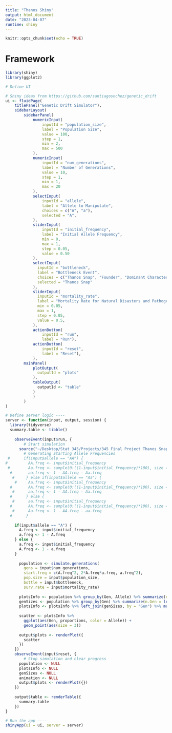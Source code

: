 ```yaml
---
title: "Thanos Shiny"
output: html_document
date: "2023-04-07"
runtime: shiny
---
```


```r
knitr::opts_chunk$set(echo = TRUE)
```

# Framework

```r
library(shiny)
library(ggplot2)

# Define UI ----

# Shiny ideas from https://github.com/santiagosnchez/genetic_drift
ui <- fluidPage(
    titlePanel("Genetic Drift Simulator"),
    sidebarLayout(
        sidebarPanel(
            numericInput(
                inputId = "population_size", 
                label = "Population Size", 
                value = 100, 
                step = 1, 
                min = 2,
                max = 500
            ), 
            numericInput(
                inputId = "num_generations",
                label = "Number of Generations",
                value = 10,
                step = 1,
                min = 1,
                max = 20
            ),
            selectInput(
                inputId = "allele",
                label = "Allele to Manipulate",
                choices = c("A", "a"),
                selected = "A",
            ),
            sliderInput(
                inputId = "initial_frequency", 
                label = "Initial Allele Frequency", 
                min = 0, 
                max = 1, 
                step = 0.05, 
                value = 0.50
            ), 
            selectInput(
              inputId = "bottleneck",
              label = "Bottleneck Event",
              choices = c("Thanos Snap", "Founder", "Dominant Characteristic Pathogen", "Recessive Characteristic Pathogen", "Natural Disaster"),
              selected = "Thanos Snap"
            ),
            sliderInput(
              inputId = "mortality_rate",
              label = "Mortality Rate for Natural Disasters and Pathogens",
              min = 0.05,
              max = 1,
              step = 0.05,
              value = 0.5,
            ),
            actionButton(
                inputId = "run", 
                label = "Run"), 
            actionButton(
                inputId = "reset", 
                label = "Reset"), 
            ),
        mainPanel(
            plotOutput(
              outputId = "plots"
            ),
            tableOutput(
              outputId <- "table"
            )
            )
        )
)

# Define server logic ----
server <- function(input, output, session) {
  library(tidyverse)
  summary.table <- tibble()
  
    observeEvent(input$run, {
        # Start simulation
      source("~/Desktop/Stat 345/Projects/345 Final Project Thanos Snap/FinalFunctions.R")
        # Generating Starting Allele Frequencies
 #      if(input$allele == "AA") {
#         AA.freq <- input$initial_frequency
 #        Aa.freq <- sample(0:((1-input$initial_frequency)*100), size = 1)/100
  #       aa.freq <- 1 - AA.freq - Aa.freq
   #     } else if(input$allele == "Aa") {
    #     Aa.freq <- input$initial_frequency
  #       AA.freq <- sample(0:((1-input$initial_frequency)*100), size = 1)/100
   #      aa.freq <- 1 - AA.freq - Aa.freq
  #      } else {
   #      aa.freq <- input$initial_frequency
  #       AA.freq <- sample(0:((1-input$initial_frequency)*100), size = 1)/100
   #      Aa.freq <- 1 - AA.freq - aa.freq
  #      }
   
    if(input$allele == "A") {
      A.freq <- input$initial_frequency
      a.freq <- 1 - A.freq
    } else {
      a.freq <- input$initial_frequency
      A.freq <- 1 - a.freq
    }
         
      population <- simulate.generations(
        gens = input$num_generations, 
        start.freq = c(A.freq^2, 2*A.freq*a.freq, a.freq^2), 
        pop.size = input$population_size, 
        bottle = input$bottleneck, 
        surv.rate = input$mortality_rate)
      
      plotsInfo <- population %>% group_by(Gen, Allele) %>% summarize(n.Allele = length(Allele))
      genSizes <- population %>% group_by(Gen) %>% summarize(n.Gen = length(Gen))
      plotsInfo <- plotsInfo %>% left_join(genSizes, by = "Gen") %>% mutate(proportions = n.Allele/n.Gen)
      
      scatter <- plotsInfo %>%
        ggplot(aes(Gen, proportions, color = Allele)) + 
        geom_point(aes(size = 3))
      
      output$plots <- renderPlot({
        scatter
      })
    })
    observeEvent(input$reset, {
        # Stop simulation and clear progress
      population <- NULL
      plotsInfo <- NULL
      genSizes <- NULL
      animation <- NULL
      output$plots <- renderPlot({})
    })
    
    output$table <- renderTable({
      summary.table
    })
}

# Run the app ----
shinyApp(ui = ui, server = server)



```




